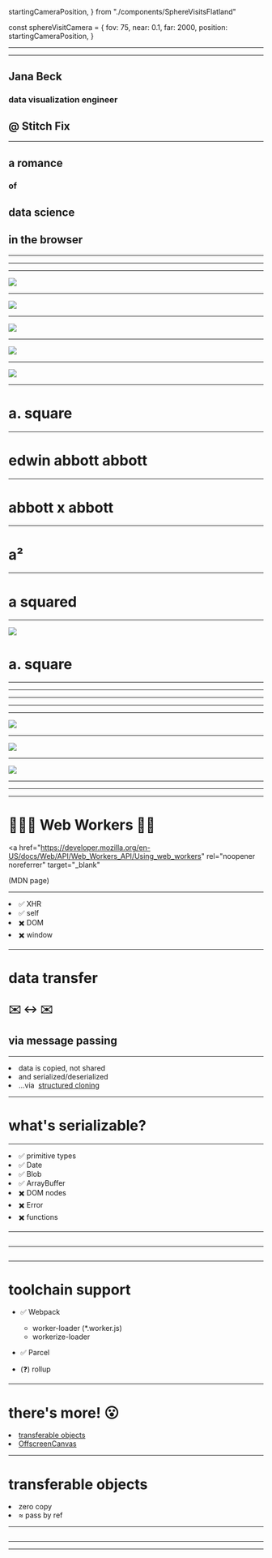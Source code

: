 

  startingCameraPosition,
} from "./components/SphereVisitsFlatland"



const sphereVisitCamera = {
  fov: 75,
  near: 0.1,
  far: 2000,
  position: startingCameraPosition,
}

<Head>
  <title>escaping flatland</title>
</Head>

---

<Title>
  <h1>escaping flatland</h1>
  <Subtitle>
    <h2>a romance</h2>
    <h3>of</h3>
    <h2>data science</h2>
    <h2>in the browser</h2>
  </Subtitle>
</Title>

---

## Jana Beck

### data visualization engineer

<StitchFixLogo />

## @ Stitch Fix

---

<Subtitle>
  <h2>a romance</h2>
  <h3>of</h3>
  <h2>data science</h2>
  <h2>in the browser</h2>
</Subtitle>

---

<Title>
  <h1>dimensionality reduction</h1>
</Title>

---

<Title>
  <h1>3 to 2</h1>
  <Appear>
    <h1>= maps!</h1>
  </Appear>
</Title>

---

<img src={mercator} style="max-height: 90vh;" />
<Credit
  asset="Mercator Projection"
  author="Mike Bostock"
  link="https://observablehq.com/@d3/mercator?collection=@d3/d3-geo"
/>

---

<img src={equalEarth} style="max-width: 90vw;" />
<Credit
  asset="Equal Earth Projection"
  author="Mike Bostock"
  link="https://observablehq.com/@d3/equal-earth?collection=@d3/d3-geo"
/>

---

<img src={watermansButterfly} style="max-height: 90vh;" />
<Credit
  asset="Waterman's Butterfly Map Projection"
  author="Mike Bostock"
  link="https://observablehq.com/@d3/watermans-butterfly?collection=@d3/d3-geo-projection"
/>

---

<img src={flatlandBook} style="max-width: 90vw;" />

---

<img src={flatlandTitleAuthor} style="max-width: 90vw;" />

---

# a. square

---

# edwin abbott abbott

---

# abbott x abbott

---

# a²

---

# a squared

---

<img src={flatlandTitleAuthor} style="max-width: 90vw;" />

# a. square

---

<SVGContainer>
  <Flatland1 />
</SVGContainer>

---

<SVGContainer>
  <Flatland2 />
</SVGContainer>

---

<Three camera={sphereVisitCamera}>
  <SphereVisitsFlatland />
</Three>

---

<SVGContainer>
  <Browser />
</SVGContainer>

---

<img src={worldWideWeb} style="max-height: 90vh;" />

---

<img src={tensorFlowJs} style="max-height: 90vh;" />

---

<img src={umapJs} style="max-height: 90vh;" />

---

<SVGContainer>
  <BrowserWithMainThread />
</SVGContainer>

---

<SVGContainer>
  <Browser>
    <MainAndWorkers />
  </Browser>
</SVGContainer>

---

# 👷🏾‍♀️ Web Workers 👷🏻

<a
  href="https://developer.mozilla.org/en-US/docs/Web/API/Web_Workers_API/Using_web_workers"
  rel="noopener noreferrer"
  target="_blank"
>
  (MDN page)
</a>

---

<Horizontal>
  <List>
    <li>✅&nbsp;XHR</li>
    <li>✅&nbsp;self</li>
  </List>
  <List>
    <li>✖️&nbsp;DOM</li>
    <li>✖️&nbsp;window</li>
  </List>
</Horizontal>

---

# data transfer

## ✉️ ↔️ ✉️

## via message passing

---

<List fontSize="4rem">
  <li>data is copied, not shared</li>
  <li>and serialized/deserialized</li>
  <li>
    ...via&nbsp;
    <a
      href="https://developer.mozilla.org/en-US/docs/Web/API/Web_Workers_API/Structured_clone_algorithm"
      rel="noopener noreferrer"
      target="_blank"
    >
      structured cloning
    </a>
  </li>
</List>

---

# what's serializable?

---

<Split>
  <List fontSize="4rem">
    <li>✅&nbsp;primitive&nbsp;types</li>
    <li>✅&nbsp;Date</li>
    <li>✅&nbsp;Blob</li>
    <li>✅&nbsp;ArrayBuffer</li>
  </List>
  <List fontSize="4rem">
    <li>✖️&nbsp;DOM nodes</li>
    <li>✖️&nbsp;Error</li>
    <li>✖️&nbsp;functions</li>
  </List>
</Split>

---

<CodeSurfer theme={nightOwl}>

  ```js file=./code/worker-template.js title="worker template"
  ```

</CodeSurfer>

---

<CodeSurfer theme={nightOwl}>

  ```js file=./code/app-template.js title="app-side template"
  ```

</CodeSurfer>

---

# toolchain support

- ✅&nbsp;Webpack
  * worker-loader (\*.worker.js)
  * workerize-loader

- ✅&nbsp;Parcel
- (❓) rollup

---

# there's more! 😮

<List fontSize="4.5rem">
  <li>
    <a
      href="https://developers.google.com/web/updates/2011/12/Transferable-Objects-Lightning-Fast"
      rel="noopener noreferrer"
      target="_blank"
    >
      transferable objects
    </a>
  </li>
  <li>
    <a
      href="https://developer.mozilla.org/en-US/docs/Web/API/OffscreenCanvas"
      rel="noopener noreferrer"
      target="_blank"
    >
      OffscreenCanvas
    </a>
  </li>
</List>

---

# transferable objects

<List fontSize="4.5rem">
  <li>zero copy</li>
  <li>≈ pass by ref</li>
</List>

---

<CodeSurfer theme={nightOwl}>

  ```js file=./code/transferable-objects.js title="transferable objects"
  ```

</CodeSurfer>

---

---

<ScaledUpChromePicker>
  <ChromePicker color="#4ECEC9" disableAlpha />
</ScaledUpChromePicker>

